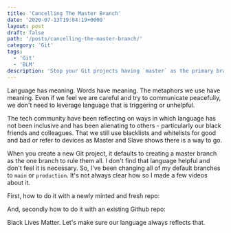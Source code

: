 ```yaml
---
title: 'Cancelling The Master Branch'
date: '2020-07-13T19:04:19+0000'
layout: post
draft: false
path: '/posts/cancelling-the-master-branch/'
category: 'Git'
tags:
  - 'Git'
  - 'BLM'
description: 'Stop your Git projects having `master` as the primary branch'
---
```



Language has meaning. Words have meaning. The metaphors we use have meaning. 
Even if we feel we are careful and try to communicate peacefully, we don't need 
to leverage language that is triggering or unhelpful.

The tech community have been reflecting on ways in which language has not been 
inclusive and has been alienating to others - particularly our black friends and 
colleagues. That we still use blacklists and whitelists for good and bad or refer
to devices as Master and Slave shows there is a way to go.

When you create a new Git project, it defaults to creating a master branch as the
one branch to rule them all. I don't find that language helpful and don't feel it
is necessary. So, I've been changing all of my default branches to `main` or 
`production`. It's not always clear how so I made a few videos about it.

First, how to do it with a newly minted and fresh repo:

<EggheadEmbed
  lessonLink="https://egghead.io/lessons/git-configure-a-new-github-repo-to-use-a-different-default-branch"
  lessonTitle="Configure a New Github Repo to Use a Different Default Branch"
/>

And, secondly how to do it with an existing Github repo:

<EggheadEmbed
  lessonLink="https://egghead.io/lessons/git-configure-an-existing-github-repo-to-use-a-different-default-branch"
  lessonTitle="Configure an existing Github repo to use a different default branch"
/>

Black Lives Matter. Let's make sure our language always reflects that.
